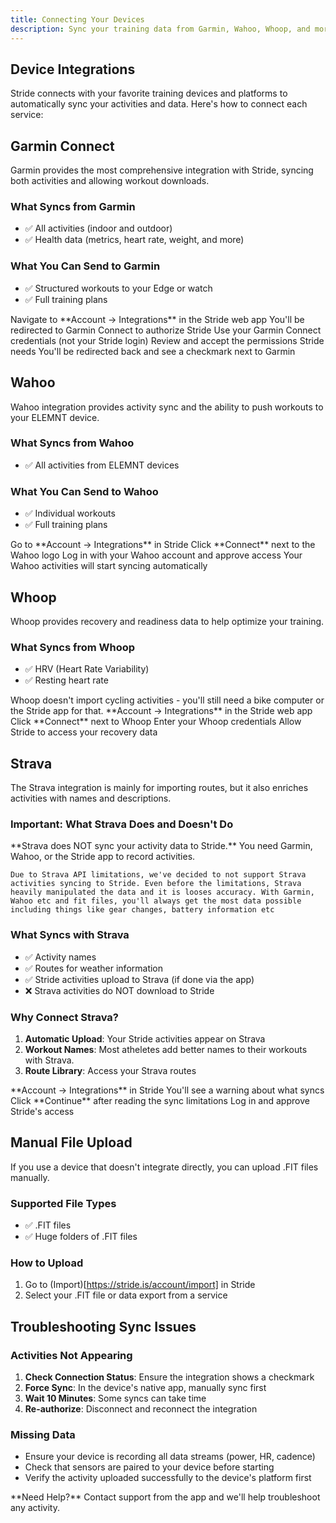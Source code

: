 ```yaml
---
title: Connecting Your Devices
description: Sync your training data from Garmin, Wahoo, Whoop, and more
---
```


## Device Integrations

Stride connects with your favorite training devices and platforms to automatically sync your activities and data. Here's how to connect each service:

## Garmin Connect

Garmin provides the most comprehensive integration with Stride, syncing both activities and allowing workout downloads.

### What Syncs from Garmin
- ✅ All activities (indoor and outdoor)
- ✅ Health data (metrics, heart rate, weight, and more)

### What You Can Send to Garmin
- ✅ Structured workouts to your Edge or watch
- ✅ Full training plans

<Steps>
  <Step title="Go to Account Settings">
    Navigate to **Account → Integrations** in the Stride web app
  </Step>
  
  <Step title="Click Connect next to Garmin">
    You'll be redirected to Garmin Connect to authorize Stride
  </Step>
  
  <Step title="Log in to Garmin Connect">
    Use your Garmin Connect credentials (not your Stride login)
  </Step>
  
  <Step title="Authorize Stride">
    Review and accept the permissions Stride needs
  </Step>
  
  <Step title="Return to Stride">
    You'll be redirected back and see a checkmark next to Garmin
  </Step>
</Steps>

## Wahoo

Wahoo integration provides activity sync and the ability to push workouts to your ELEMNT device.

### What Syncs from Wahoo
- ✅ All activities from ELEMNT devices

### What You Can Send to Wahoo
- ✅ Individual workouts
- ✅ Full training plans

<Steps>
  <Step title="Open Integrations">
    Go to **Account → Integrations** in Stride
  </Step>
  
  <Step title="Connect Wahoo">
    Click **Connect** next to the Wahoo logo
  </Step>
  
  <Step title="Authorize in Wahoo">
    Log in with your Wahoo account and approve access
  </Step>
  
  <Step title="Sync Complete">
    Your Wahoo activities will start syncing automatically
  </Step>
</Steps>

## Whoop

Whoop provides recovery and readiness data to help optimize your training.

### What Syncs from Whoop
- ✅ HRV (Heart Rate Variability)
- ✅ Resting heart rate

<Warning>
  Whoop doesn't import cycling activities - you'll still need a bike computer or the Stride app for that.
</Warning>

<Steps>
  <Step title="Navigate to Integrations">
    **Account → Integrations** in the Stride web app
  </Step>
  
  <Step title="Select Whoop">
    Click **Connect** next to Whoop
  </Step>
  
  <Step title="Log in to Whoop">
    Enter your Whoop credentials
  </Step>
  
  <Step title="Authorize Access">
    Allow Stride to access your recovery data
  </Step>
</Steps>

## Strava

The Strava integration is mainly for importing routes, but it also enriches activities with names and descriptions.

### Important: What Strava Does and Doesn't Do

<Warning>
  **Strava does NOT sync your activity data to Stride.** You need Garmin, Wahoo, or the Stride app to record activities.

	Due to Strava API limitations, we've decided to not support Strava activities syncing to Stride. Even before the limitations, Strava heavily manipulated the data and it is looses accuracy. With Garmin, Wahoo etc and fit files, you'll always get the most data possible including things like gear changes, battery information etc
</Warning>

### What Syncs with Strava
- ✅ Activity names
- ✅ Routes for weather information
- ✅ Stride activities upload to Strava (if done via the app)
- ❌ Strava activities do NOT download to Stride

### Why Connect Strava?
1. **Automatic Upload**: Your Stride activities appear on Strava
2. **Workout Names**: Most atheletes add better names to their workouts with Strava.
3. **Route Library**: Access your Strava routes

<Steps>
  <Step title="Go to Integrations">
    **Account → Integrations** in Stride
  </Step>
  
  <Step title="Click Connect for Strava">
    You'll see a warning about what syncs
  </Step>
  
  <Step title="Confirm Understanding">
    Click **Continue** after reading the sync limitations
  </Step>
  
  <Step title="Authorize on Strava">
    Log in and approve Stride's access
  </Step>
</Steps>

## Manual File Upload

If you use a device that doesn't integrate directly, you can upload .FIT files manually.

### Supported File Types
- ✅ .FIT files
- ✅ Huge folders of .FIT files

### How to Upload
1. Go to (Import)[https://stride.is/account/import] in Stride
2. Select your .FIT file or data export from a service

## Troubleshooting Sync Issues

### Activities Not Appearing
1. **Check Connection Status**: Ensure the integration shows a checkmark
2. **Force Sync**: In the device's native app, manually sync first
3. **Wait 10 Minutes**: Some syncs can take time
4. **Re-authorize**: Disconnect and reconnect the integration

### Missing Data
- Ensure your device is recording all data streams (power, HR, cadence)
- Check that sensors are paired to your device before starting
- Verify the activity uploaded successfully to the device's platform first

<Info>
  **Need Help?** Contact support from the app and we'll help troubleshoot any activity.
</Info>
